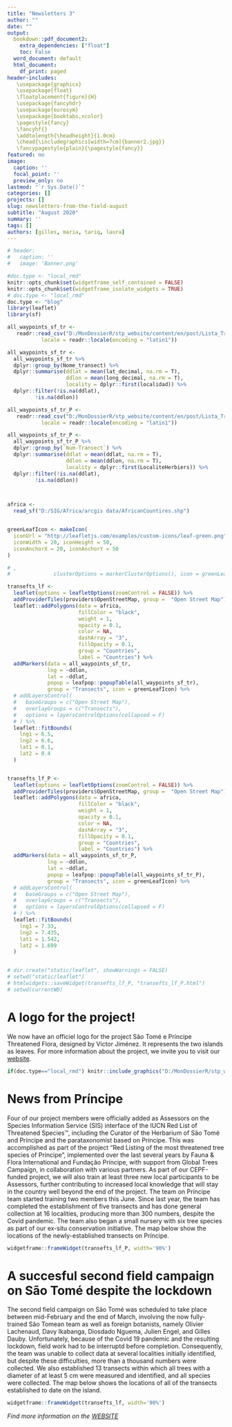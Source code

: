 ```yaml
---
title: "Newsletters 3"
author: ""
date: ""
output: 
  bookdown::pdf_document2:
    extra_dependencies: ["float"]
    toc: False
  word_document: default
  html_document:
    df_print: paged
header-includes: 
   \usepackage{graphicx}
   \usepackage{float}
   \floatplacement{figure}{H}
   \usepackage{fancyhdr}
   \usepackage{eurosym}
   \usepackage{booktabs,xcolor}
   \pagestyle{fancy}
   \fancyhf{}
   \addtolength{\headheight}{1.0cm}
   \chead{\includegraphics[width=7cm]{banner2.jpg}}
   \fancypagestyle{plain}{\pagestyle{fancy}}
featured: no
image:
  caption: ''
  focal_point: ''
  preview_only: no
lastmod: "`r Sys.Date()`"
categories: []
projects: []
slug: newsletters-from-the-field-august
subtitle: "August 2020"
summary: ''
tags: []
authors: [gilles, maria, tariq, laura]
---
```


```r

# header:
#   caption: ''
#   image: 'Banner.png'

#doc.type <- "local_rmd"
knitr::opts_chunk$set(widgetframe_self_contained = FALSE)
knitr::opts_chunk$set(widgetframe_isolate_widgets = TRUE)
# doc.type <- "local_rmd"
doc.type <- "blog"
library(leaflet)
library(sf)

```





```r

all_waypoints_sf_tr <- 
   readr::read_csv("D:/MonDossierR/stp_website/content/en/post/Lista_Transecto_ST.csv", 
           locale = readr::locale(encoding = "latin1"))

all_waypoints_sf_tr <- 
  all_waypoints_sf_tr %>% 
  dplyr::group_by(Nome_transect) %>% 
  dplyr::summarise(ddlat = mean(lat_decimal, na.rm = T),
                   ddlon = mean(long_decimal, na.rm = T),
                   locality = dplyr::first(localidad)) %>% 
  dplyr::filter(!is.na(ddlat), 
         !is.na(ddlon))

all_waypoints_sf_tr_P <- 
   readr::read_csv("D:/MonDossierR/stp_website/content/en/post/Lista_Transecto_P.csv", 
           locale = readr::locale(encoding = "latin1"))

all_waypoints_sf_tr_P <- 
  all_waypoints_sf_tr_P %>% 
  dplyr::group_by(`Num-Transect`) %>% 
  dplyr::summarise(ddlat = mean(ddlat, na.rm = T),
                   ddlon = mean(ddlon, na.rm = T),
                   locality = dplyr::first(LocaliteHerbiers)) %>% 
  dplyr::filter(!is.na(ddlat), 
         !is.na(ddlon))



africa <- 
  read_sf("D:/SIG/Africa/arcgis data/AfricanCountires.shp")


greenLeafIcon <- makeIcon(
  iconUrl = "http://leafletjs.com/examples/custom-icons/leaf-green.png",
  iconWidth = 20, iconHeight = 50,
  iconAnchorX = 20, iconAnchorY = 50
)

# ,
#              clusterOptions = markerClusterOptions(), icon = greenLeafIcon

transefts_lf <- 
  leaflet(options = leafletOptions(zoomControl = FALSE)) %>% 
  addProviderTiles(providers$OpenStreetMap, group =  "Open Street Map") %>%
  leaflet::addPolygons(data = africa, 
                       fillColor = "black",
                       weight = 1,
                       opacity = 0.1,
                       color = NA,
                       dashArray = "3",
                       fillOpacity = 0.1, 
                       group = "Countries",
                       label = "Countries") %>%
  addMarkers(data = all_waypoints_sf_tr, 
             lng = ~ddlon,
             lat = ~ddlat,
             popup = leafpop::popupTable(all_waypoints_sf_tr), 
             group = "Transects", icon = greenLeafIcon) %>% 
  # addLayersControl(
  #   baseGroups = c("Open Street Map"),
  #   overlayGroups = c("Transects"),
  #   options = layersControlOptions(collapsed = F)
  # ) %>% 
  leaflet::fitBounds(
    lng1 = 6.5,
    lng2 = 6.6,
    lat1 = 0.1,
    lat2 = 0.4
  )


transefts_lf_P <- 
  leaflet(options = leafletOptions(zoomControl = FALSE)) %>% 
  addProviderTiles(providers$OpenStreetMap, group =  "Open Street Map") %>%
  leaflet::addPolygons(data = africa, 
                       fillColor = "black",
                       weight = 1,
                       opacity = 0.1,
                       color = NA,
                       dashArray = "3",
                       fillOpacity = 0.1, 
                       group = "Countries",
                       label = "Countries") %>%
  addMarkers(data = all_waypoints_sf_tr_P, 
             lng = ~ddlon,
             lat = ~ddlat,
             popup = leafpop::popupTable(all_waypoints_sf_tr_P), 
             group = "Transects", icon = greenLeafIcon) %>% 
  # addLayersControl(
  #   baseGroups = c("Open Street Map"),
  #   overlayGroups = c("Transects"),
  #   options = layersControlOptions(collapsed = F)
  # ) %>% 
  leaflet::fitBounds(
    lng1 = 7.33,
    lng2 = 7.435,
    lat1 = 1.542,
    lat2 = 1.699
  )


# dir.create("static/leaflet", showWarnings = FALSE)
# setwd("static/leaflet")
# htmlwidgets::saveWidget(transefts_lf_P, "transefts_lf_P.html")
# setwd(currentWD)

```



# A logo for the project!

We now have an officiel logo for the project São Tomé e Príncipe Threatened Flora, designed by Victor Jiménez. It represents the two islands as leaves. For more information about the project, we invite you to visit our [website](https://cepf-stp-threat-flora.netlify.app/).


```r
if(doc.type=="local_rmd") knitr::include_graphics("D:/MonDossierR/stp_website/static/img/logo_proj.png")
```


# News from Príncipe

Four of our project members were officially added as Assessors on the Species Information Service (SIS) interface of the IUCN Red List of Threatened Species™, including the Curator of the Herbarium of São Tomé and Príncipe and the parataxonomist based on Príncipe. This was accomplished as part of the project “Red Listing of the most threatened tree species of Príncipe”, implemented over the last several years by Fauna & Flora International and Fundação Príncipe, with support from Global Trees Campaign, in collaboration with various partners. As part of our CEPF-funded project, we will also train at least three new local participants to be Assessors, further contributing to increased local knowledge that will stay in the country well beyond the end of the project. The team on Príncipe team started training two members this June.
Since last year, the team has completed the establishment of five transects and has done general collection at 16 localities, producing more than 300 numbers, despite the Covid pandemic. The team also began a small nursery with six tree species as part of our ex-situ conservation initiative. The map below show the locations of the newly-established transects on Príncipe. 

```r
widgetframe::frameWidget(transefts_lf_P, width='90%')
```


# A succesful second field campaign on São Tomé despite the lockdown

The second field campaign on São Tomé was scheduled to take place between mid-February and the end of March, involving the now fully-trained São Tomean team as well as foreign botanists, namely Olivier Lachenaud, Davy Ikabanga, Diosdado Nguema, Julien Engel, and Gilles Dauby. Unfortunately, because of the Covid 19 pandemic and the resulting lockdown, field work had to be interruptd before completion.  Consequently, the team was unable to collect data at several localities initially identified, but despite these difficulties, more than a thousand numbers were collected. We also established 13 transects within which all trees with a diameter of at least 5 cm were measured and identified, and all species were collected. The map below shows the locations of all of the transects established to date on the island.

```r

widgetframe::frameWidget(transefts_lf, width='90%')
```

\fontsize{22}{22}
*Find more information on the [WEBSITE](https://cepf-stp-threat-flora.netlify.app/#about)*
